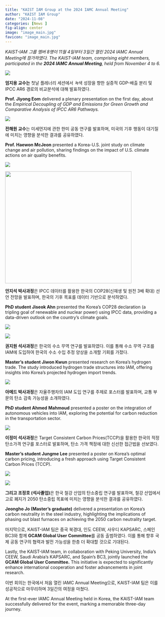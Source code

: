 ```yaml
---
title: "KAIST IAM Group at the 2024 IAMC Annual Meeting"
author: "KAIST IAM Group"
date: "2024-11-08"
categories: [News ]
fig-align: center
image: "image_main.jpg"
favicon: "image_main.jpg"
---
```


*KAIST-IAM 그룹 멤버 8명이 11월 4일부터 3일간 열린 2024 IAMC Annual Meeting에 참가하였다. The KAIST-IAM team, comprising eight members, participated in the **2024 IAMC Annual Meeting**, held from November 4 to 6.*

![](https://lh7-rt.googleusercontent.com/docsz/AD_4nXfmzUoTG27sHAOEPnJTXpPxvpjCpf3MybNisUgd36yCzpfgT1zGQDdYgF7jeiLV-zgGsL7tcgDTAw0kjEdQNXM9S7qaNQkK4wb1anDuMyiZRQnoZCVFU3CVobs5-zd_iATy9Axneg?key=2pVIDgKJNPFwEdzIzaARf_8P)

**엄지용 교수는** 첫날 플레너리 세션에서 *녹*색 성장을 향한 실증적 GDP-배출 분리 및 IPCC AR6 경로의 비교분석에 대해 발표하였다.

**Prof. Jiyong Eom** delivered a plenary presentation on the first day, about the *Empirical Decoupling of GDP and Emissions for Green Growth and Comparative Analysis of IPCC AR6 Pathways.*

![](images/clipboard-4258186237.png)

**전해원 교수**는 미세먼지에 관한 한미 공동 연구를 발표하며, 미국의 기후 행동이 대기질에 미치는 영향을 분석한 결과를 공유하였다.

**Prof. Haewon McJeon** presented a Korea-U.S. joint study on climate change and air pollution, sharing findings on the impact of U.S. climate actions on air quality benefits.

![](images/clipboard-1654560930.png)

![](images/clipboard-1007717777.png){width="410" height="364"}

**안지석 박사과정**은 IPCC 데이터를 활용한 한국의 COP28(신재생 및 원전 3배 확대) 선언 전망을 발표하며, 한국의 기후 목표를 데이터 기반으로 분석하였다.

**PhD student Jiseok Ahn** presented the Korea’s COP28 declaration (a tripling goal of renewable and nuclear power) using IPCC data, providing a data-driven outlook on the country’s climate goals.

![](images/clipboard-398001085.png)

![](images/clipboard-2235309757.png)

**권지원 석사과정**은 한국의 수소 무역 연구를 발표하였다. 이를 통해 수소 무역 구조를 IAM에 도입하여 한국의 수소 수입 추정 양상을 소개할 기회를 가졌다.

**Master’s student Jiwon Kwun** presented research on Korea’s hydrogen trade. The study introduced hydrogen trade structures into IAM, offering insights into Korea’s projected hydrogen import trends.

![](images/clipboard-1561273942.png)

**아메드 박사과정**은 자율주행차의 IAM 도입 연구를 주제로 포스터를 발표하며, 교통 부문의 탄소 감축 가능성을 소개하였다.

**PhD student Ahmed** **Mahmoud** presented a poster on the integration of autonomous vehicles into IAM, exploring the potential for carbon reduction in the transportation sector.

![](images/clipboard-1180092703.png)

**이정미 석사과정**은 Target Consistent Carbon Prices(TCCP)을 활용한 한국의 적정 탄소가격 연구를 포스터로 발표하며, 탄소 가격 책정에 대한 신선한 접근법을 선보였다.

**Master’s student Jungme Lee** presented a poster on Korea’s optimal carbon pricing, introducing a fresh approach using Target Consistent Carbon Prices (TCCP).

![](images/clipboard-1144420589.png)

![](images/clipboard-3275268465.png)

**그리고 조정호 (석사졸업)**은 한국 철강 산업의 탄소중립 연구를 발표하며, 철강 산업에서 고로 폐지가 2050 탄소중립 목표에 미치는 영향을 분석한 결과를 공유하였다.

**Jeongho Jo (Master’s graduate)** delivered a presentation on Korea’s carbon neutrality in the steel industry, highlighting the implications of phasing out blast furnaces on achieving the 2050 carbon neutrality target.

마지막으로, KAIST-IAM 팀은 중국 북경대, 인도 CEEW, 사우디 KAPSARC, 스페인 BC3와 함께 **GCAM Global User Committee**를 공동 출범하였다. 이를 통해 향후 국제 공동 연구의 협력과 발전 가능성을 한층 더 확대할 것으로 기대된다.

Lastly, the KAIST-IAM team, in collaboration with Peking University, India’s CEEW, Saudi Arabia’s KAPSARC, and Spain’s BC3, jointly launched the **GCAM Global User Committee.** This initiative is expected to significantly enhance international cooperation and foster advancements in joint research.

이번 회의는 한국에서 처음 열린 IAMC Annual Meeting으로, KAIST-IAM 팀은 이를 성공적으로 마무리하며 3일간의 여정을 마쳤다.

At the first-ever IAMC Annual Meeting held in Korea, the KAIST-IAM team successfully delivered for the event, marking a memorable three-day journey.
